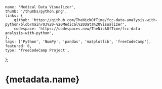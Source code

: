 	name: 'Medical Data Visualizer',
	thumb: '/thumbs/python.png',
	links: {
		github: 'https://github.com/TheNickOfTime/fcc-data-analysis-with-python/blob/main/03%20-%20Medical%20Data%20Visualizer',
		codespace: 'https://codespaces.new/TheNickOfTime/fcc-data-analysis-with-python',
	},
	tags: ['Python', 'NumPy', 'pandas', 'matplotlib', 'freeCodeCamp'],
	featured: 0,
	type: 'freeCodeCamp Project',
};

# {metadata.name}

